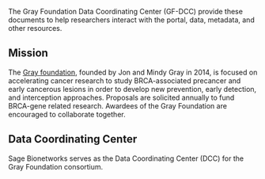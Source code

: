 The Gray Foundation Data Coordinating Center (GF-DCC) provide these documents to help researchers interact with the portal, data, metadata, and other resources.
## Mission
The [Gray foundation](https://www.grayfoundation.org), founded by Jon and Mindy Gray in 2014, is focused on accelerating cancer research to study BRCA-associated precancer and early cancerous lesions in order to develop new prevention, early detection, and interception approaches. Proposals are solicited annually to fund BRCA-gene related research. Awardees of the Gray Foundation are encouraged to collaborate together.


## Data Coordinating Center

Sage Bionetworks serves as the Data Coordinating Center (DCC) for the Gray Foundation consortium.


